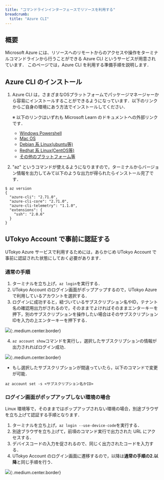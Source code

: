 ```yaml
---
title: "コマンドラインインターフェースでリソースを利用する"
breadcrumb:
  title: "Azure CLI"
---
```


## 概要

Microsoft Azure には、リソースへのリモートからのアクセスや操作をターミナルコマンドラインから行うことができる Azure CLI というサービスが用意されています．
このページでは，Azure CLI を利用する準備手順を説明します．

## Azure CLI のインストール

1. Azure CLI は，さまざまなOSプラットフォームでパッケージマネージャーから容易にインストールすることができるようになっています．以下のリンクからご自身の環境にあう方法でインストールしてください．

    ※ 以下のリンクはいずれも Microsoft Learn のドキュメントへの外部リンクです．

    - [Windows Powershell](https://learn.microsoft.com/ja-jp/cli/azure/install-azure-cli-windows?pivots=winget)
    - [Mac OS](https://learn.microsoft.com/ja-jp/cli/azure/install-azure-cli-macos)
    - [Debian 系 Linux(ubuntu等)](https://learn.microsoft.com/ja-jp/cli/azure/install-azure-cli-linux?pivots=apt)
    - [Redhat 系 Linux(CentOS等)](https://learn.microsoft.com/ja-jp/cli/azure/install-azure-cli-linux?pivots=dnf)
    - [その他のプラットフォーム等](https://learn.microsoft.com/ja-jp/cli/azure/install-azure-cli)

2. "az" というコマンドが使えるようになりますので，ターミナルからバージョン情報を出力してみて以下のような出力が得られたらインストール完了です．

```
$ az version
{
  "azure-cli": "2.71.0",
  "azure-cli-core": "2.71.0",
  "azure-cli-telemetry": "1.1.0",
  "extensions": {
    "ssh": "2.0.6"
  }
}
```

## UTokyo Account で事前に認証する

UTokyo Azure サービスで利用するためには，あらかじめ UTokyo Account で事前に認証された状態にしておく必要があります．

### 通常の手順

1. ターミナルを立ち上げ，`az login`を実行する．
2. UTokyo Account のログイン画面がポップアップするので，UTokyo Azure で利用しているアカウントを選択する．
3. ログインに成功すると，紐づいているサブスクリプション名やID，テナント名の確認用出力がされるので，そのままでよければそのままエンターキーを押下，別のサブスクリプションを操作したい場合はそのサブスクリプションIDを入力の上エンターキーを押下する．

![](img/01_azcli1.png){:.medium.center.border}

4. `az account show`コマンドを実行し，選択したサブスクリプションの情報が出力されればログイン成功．

![](img/02_azcli2.png){:.medium.center.border}

- もし選択したサブスクリプションが間違っていたら，以下のコマンドで変更が可能．

`az account set -s <サブスクリプション名かID>`

### ログイン画面がポップアップしない環境の場合

Linux 環境等で，そのままではポップアップされない環境の場合，別途ブラウザを立ち上げて認証する手順となります．

1. ターミナルを立ち上げ，`az login --use-device-code`を実行する．
2. 別途ブラウザを立ち上げて，前項のコマンド実行で出力された URL にアクセスする．
3. デバイスコードの入力を促されるので、同じく出力されたコードを入力する．
4. UTokyo Account のログイン画面に遷移するので，以降は**通常の手順の2.以降**と同じ手順を行う．

![](img/03_azcli3.png){:.medium.center.border}
